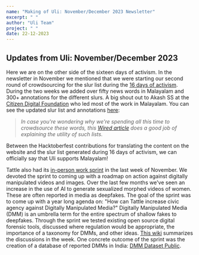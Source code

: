 ```yaml
---
name: "Making of Uli: November/December 2023 Newsletter"
excerpt: " "
author: "Uli Team"
project: " "
date: 22-12-2023
---
```



<ContentPageShell>

## Updates from Uli: November/December 2023

Here we are on the other side of the sixteen days of activism. In the newsletter in November we mentioned that we were starting our second round of crowdsourcing for the slur list during the [16 days of activism](https://github.com/tattle-made/Uli/wiki/16-Days-of-Activism-with-Uli). During the two weeks we added over fifty news words in Malayalam and 300+ annotations for the different slurs. A big shout out to Akash SS at the [Citizen Digital Foundation](https://citizendigitalfoundation.org/) who led most of the work in Malayalam. You can see the updated slur list and annotations [here](https://github.com/tattle-made/Uli/blob/main/browser-extension/plugin/scripts/2023-12-21-slur-metadata/data.csv):

> *In case you're wondering why we're spending all this time to crowdsource these words, this* [*Wired article*](https://www.wired.com/story/ai-list-dirty-naughty-obscene-bad-words/ "AI and the List of Dirty, Naughty, Obscene, and Otherwise Bad Words") *does a good job of explaining the utility of such lists.*

Between the Hacktoberfest contributions for translating the content on the website and the slur list generated during 16 days of activism, we can officially say that Uli supports Malayalam!

Tattle also had its [in-person work sprint](https://tattle.co.in/blog/2023-12-17-sprint-dmm) in the last week of November. We devoted the sprint to coming up with a roadmap on action against digitally manipulated videos and images. Over the last few months we've seen an increase in the use of AI to generate sexualized morphed videos of women. These are often reported in media as deepfakes. The goal of the sprint was to come up with a year long agenda on: "How can Tattle increase civic agency against Digitally Manipulated Media?" Digitally Manipulated Media (DMM) is an umbrella term for the entire spectrum of shallow fakes to deepfakes. Through the sprint we tested existing open source digital forensic tools, discussed where regulation would be appropriate, the importance of a taxonomy for DMMs, and other ideas. [This wiki](https://github.com/tattle-made/Uli/wiki/Mitigating-Harms-of-Digitally-Manipulated-Media "Mitigating Harms of Digitally Manipulated Media") summarizes the discussions in the week. One concrete outcome of the sprint was the creation of a database of reported DMMs in India: [DMM Dataset Public](https://docs.google.com/spreadsheets/d/1zPkhJLuKMeiry6UfWXR6PYcnL1wtE9IVxnqn_7tN5J4/edit?usp=sharing "DMM Dataset_ Public").


</ContentPageShell>
